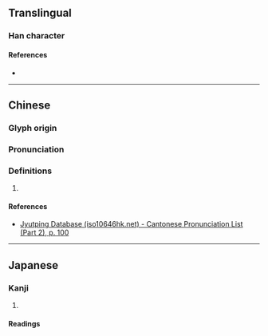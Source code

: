 {{character info/new}}
==Translingual==

===Han character===
{{Han char|rn=46|rad=山|as=10|sn=13|four=20767|canj=UILR|ids=⿰山唐}}

====References====
* {{Han ref|kx=0317.140|dkj=08335|dj=0617.350|hdz=10792.020|uh=5D63|ud=23907|bh=DD4E|bd=56654}}

----

==Chinese==
{{zh-forms}}

===Glyph origin===
{{Han etym}}

===Pronunciation===
{{zh-pron
|m=dàng,táng
|c=dong6
|mc=y
|oc=y
|cat=
}}

===Definitions===
{{zh-hanzi}}

# {{zh-used in|嵣㟐||𡵀嵣}}

====References====
* [http://www.iso10646hk.net/jp/document/download.jsp Jyutping Database (iso10646hk.net) - Cantonese Pronunciation List (Part 2), p. 100]

----

==Japanese==

===Kanji===
{{ja-kanji|grade=|rs=山10}}

# {{rfdef|ja|sort=山10}}

====Readings====
{{ja-readings
|goon=どう<だう
|kanon=とう<たう
}}